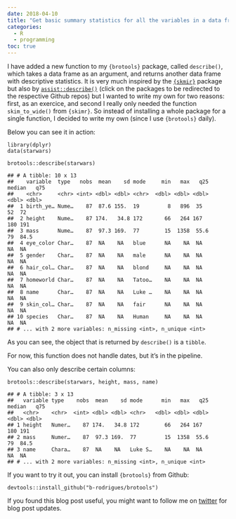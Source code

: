```yaml
---
date: 2018-04-10
title: "Get basic summary statistics for all the variables in a data frame"
categories:
  - R
  - programming
toc: true
---
```


<p>I have added a new function to my <code>{brotools}</code> package, called <code>describe()</code>,
which takes a data frame as an argument, and returns another data frame with descriptive
statistics. It is very much inspired by the <a href="https://github.com/ropenscilabs/skimr"><code>{skmir}</code></a>
package but also by
<a href="https://github.com/bjornerstedt/assist/blob/master/R/describe.R"><code>assist::describe()</code></a> (click
on the packages to be redirected to the respective Github repos)
but I wanted to write my own for two reasons: first, as an exercice, and second
I really only needed the function <code>skim_to_wide()</code> from <code>{skimr}</code>. So instead of installing a
whole package for a single function, I decided to write my own (since I use <code>{brotools}</code> daily).</p>
<p>Below you can see it in action:</p>
<pre class="r"><code>library(dplyr)
data(starwars)</code></pre>
<pre class="r"><code>brotools::describe(starwars)</code></pre>
<pre><code>## # A tibble: 10 x 13
##    variable  type   nobs  mean    sd mode     min   max   q25 median   q75
##    &lt;chr&gt;     &lt;chr&gt; &lt;int&gt; &lt;dbl&gt; &lt;dbl&gt; &lt;chr&gt;  &lt;dbl&gt; &lt;dbl&gt; &lt;dbl&gt;  &lt;dbl&gt; &lt;dbl&gt;
##  1 birth_ye… Nume…    87  87.6 155.  19         8   896  35       52  72  
##  2 height    Nume…    87 174.   34.8 172       66   264 167      180 191  
##  3 mass      Nume…    87  97.3 169.  77        15  1358  55.6     79  84.5
##  4 eye_color Char…    87  NA    NA   blue      NA    NA  NA       NA  NA  
##  5 gender    Char…    87  NA    NA   male      NA    NA  NA       NA  NA  
##  6 hair_col… Char…    87  NA    NA   blond     NA    NA  NA       NA  NA  
##  7 homeworld Char…    87  NA    NA   Tatoo…    NA    NA  NA       NA  NA  
##  8 name      Char…    87  NA    NA   Luke …    NA    NA  NA       NA  NA  
##  9 skin_col… Char…    87  NA    NA   fair      NA    NA  NA       NA  NA  
## 10 species   Char…    87  NA    NA   Human     NA    NA  NA       NA  NA  
## # ... with 2 more variables: n_missing &lt;int&gt;, n_unique &lt;int&gt;</code></pre>
<p>As you can see, the object that is returned by <code>describe()</code> is a <code>tibble</code>.</p>
<p>For now, this function does not handle dates, but it’s in the pipeline.</p>
<p>You can also only describe certain columns:</p>
<pre class="r"><code>brotools::describe(starwars, height, mass, name)</code></pre>
<pre><code>## # A tibble: 3 x 13
##   variable type    nobs  mean    sd mode      min   max   q25 median   q75
##   &lt;chr&gt;    &lt;chr&gt;  &lt;int&gt; &lt;dbl&gt; &lt;dbl&gt; &lt;chr&gt;   &lt;dbl&gt; &lt;dbl&gt; &lt;dbl&gt;  &lt;dbl&gt; &lt;dbl&gt;
## 1 height   Numer…    87 174.   34.8 172        66   264 167      180 191  
## 2 mass     Numer…    87  97.3 169.  77         15  1358  55.6     79  84.5
## 3 name     Chara…    87  NA    NA   Luke S…    NA    NA  NA       NA  NA  
## # ... with 2 more variables: n_missing &lt;int&gt;, n_unique &lt;int&gt;</code></pre>
<p>If you want to try it out,
you can install <code>{brotools}</code> from Github:</p>
<pre><code>devtools::install_github(&quot;b-rodrigues/brotools&quot;)</code></pre>
<p>If you found this blog post useful, you might want to follow me on <a href="https://www.twitter.com/brodriguesco">twitter</a>
for blog post updates.</p>
